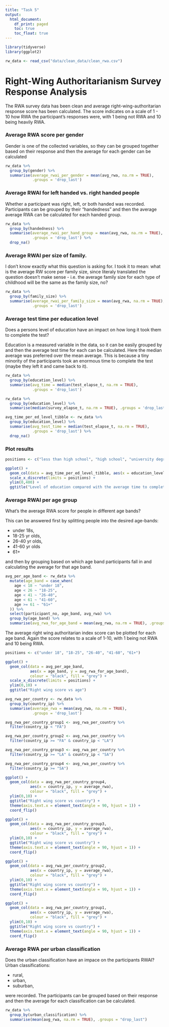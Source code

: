 ```yaml
---
title: "Task 5"
output:
  html_document:
    df_print: paged
    toc: true
    toc_float: true
---
```


```r
library(tidyverse)
library(ggplot2)

rw_data <- read_csv("data/clean_data/clean_rwa.csv")
```

# Right-Wing Authoritarianism Survey Response Analysis

The RWA survey data has been clean and average right-wing-authoritarian response
score has been calculated. The score indicates on a scale of 1 - 10 how RWA the
participant's responses were, with 1 being not RWA and 10 being heavily RWA. 

### Average RWA score per gender

Gender is one of the collected variables, so they can be grouped together based
on their response and then the average for each gender can be calculated

```r
rw_data %>%
  group_by(gender) %>%
  summarise(average_rwai_per_gender = mean(avg_rwa, na.rm = TRUE),
            .groups = 'drop_last')
```

### Average RWAI for left handed vs. right handed people

Whether a participant was right, left, or both handed was recorded. Participants
can be grouped by their "handedness" and then the average average RWA can be
calculated for each handed group.

```r
rw_data %>% 
  group_by(handedness) %>% 
  summarise(average_rwai_per_hand_group = mean(avg_rwa, na.rm = TRUE),
            .groups = 'drop_last') %>% 
  drop_na()
```
### Average RWAI per size of family.

I don't know exactly what this question is asking for. I took it to mean:
what is the average RW score per family size, since literaly translated the
question doesn't make sense - i.e. the average family size for each type of
childhood will be the same as the family size, no?

```r
rw_data %>%
  group_by(family_size) %>%
  summarise(average_rwai_per_family_size = mean(avg_rwa, na.rm = TRUE),
            .groups = 'drop_last')
```


### Average test time per education level

Does a persons level of education have an impact on how long it took them to
complete the test?

Education is a measured variable in the data, so it can be easily grouped by and
then the average test time for each can be calculated. Here the median average
was preferred over the mean average. This is because a tiny minority of the
participants took an enormous time to complete the test (maybe they left it and
came back to it).

```r
rw_data %>%
  group_by(education_level) %>% 
  summarise(avg_time = median(test_elapse_t, na.rm = TRUE),
            .groups = 'drop_last')
```

```r
rw_data %>%
  group_by(education_level) %>% 
  summarise(median(survey_elapse_t, na.rm = TRUE), .groups = 'drop_last')
```

```r
avg_time_per_ed_level_tibble <- rw_data %>% 
  group_by(education_level) %>% 
  summarise(avg_test_time = median(test_elapse_t, na.rm = TRUE),
            .groups = 'drop_last') %>%
  drop_na()
```

### Plot results

```r
positions <- c("less than high school", "high school", "university degree", "graduate degree")

ggplot() +
  geom_col(data = avg_time_per_ed_level_tibble, aes(x = education_level, y = avg_test_time), colour = "black", fill = "grey") +
  scale_x_discrete(limits = positions) +
  ylim(0,400) +
  ggtitle("Level of education compared with the average time to complete the test")
```



### Average RWAI per age group

What’s the average RWA score for people in different age bands?

This can be answered first by splitting people into the desired age-bands:

- under 18s,
- 18-25 yr olds,
- 26-40 yr olds,
- 41-60 yr olds
- 61+

and then by grouping based on which age band participants fall in and calculating the average for that age band. 
```r
avg_per_age_band <- rw_data %>%
  mutate(age_band = case_when(
    age < 18 ~ "under 18",
    age < 26 ~ "18-25",
    age < 41 ~ "26-40",
    age < 61 ~ "41-60",
    age >= 61 ~ "61+"
  )) %>%
  select(participant_no, age_band, avg_rwa) %>% 
  group_by(age_band) %>% 
  summarise(avg_rwa_for_age_band = mean(avg_rwa, na.rm = TRUE), .groups = 'drop_last')
```

The average right wing authoritarian index score can be plotted for each age
band. Again the score relates to a scale of 1-10, with 1 being not RWA and 10
being RWA.
```r
positions <- c("under 18", "18-25", "26-40", "41-60", "61+")

ggplot() +
  geom_col(data = avg_per_age_band,
           aes(x = age_band, y = avg_rwa_for_age_band),
           colour = "black", fill = "grey") +
  scale_x_discrete(limits = positions) +
  ylim(0,10) +
  ggtitle("Right wing score vs age")
```

```r
avg_rwa_per_country <- rw_data %>% 
  group_by(country_ip) %>% 
  summarise(average_rwa = mean(avg_rwa, na.rm = TRUE),
            .groups = 'drop_last')
```

```r
avg_rwa_per_country_group1 <- avg_rwa_per_country %>%
  filter(country_ip < "FA")

avg_rwa_per_country_group2 <- avg_rwa_per_country %>% 
  filter(country_ip >= "FA" & country_ip < "LA")

avg_rwa_per_country_group3 <- avg_rwa_per_country %>% 
  filter(country_ip >= "LA" & country_ip < "SA")

avg_rwa_per_country_group4 <- avg_rwa_per_country %>% 
  filter(country_ip >= "SA")
```

```r

ggplot() +
  geom_col(data = avg_rwa_per_country_group4,
           aes(x = country_ip, y = average_rwa),
           colour = "black", fill = "grey") +
  ylim(0,10) +
  ggtitle("Right wing score vs country") +
  theme(axis.text.x = element_text(angle = 90, hjust = 1)) + 
  coord_flip()
```

```r

ggplot() +
  geom_col(data = avg_rwa_per_country_group3,
           aes(x = country_ip, y = average_rwa),
           colour = "black", fill = "grey") +
  ylim(0,10) +
  ggtitle("Right wing score vs country") +
  theme(axis.text.x = element_text(angle = 90, hjust = 1)) + 
  coord_flip()
```

```r

ggplot() +
  geom_col(data = avg_rwa_per_country_group2,
           aes(x = country_ip, y = average_rwa),
           colour = "black", fill = "grey") +
  ylim(0,10) +
  ggtitle("Right wing score vs country") +
  theme(axis.text.x = element_text(angle = 90, hjust = 1)) + 
  coord_flip()
```
```r
ggplot() +
  geom_col(data = avg_rwa_per_country_group1,
           aes(x = country_ip, y = average_rwa),
           colour = "black", fill = "grey") +
  ylim(0,10) +
  ggtitle("Right wing score vs country") +
  theme(axis.text.x = element_text(angle = 90, hjust = 1)) + 
  coord_flip()
```

### Average RWA per urban classification

Does the urban classification have an impace on the participants RWAI?
Urban classifications:

- rural,
- urban,
- suburban,

were recorded. The participants can be grouped based on their response and then
the average for each classification can be calculated.
```r
rw_data %>% 
  group_by(urban_classification) %>% 
  summarise(mean(avg_rwa, na.rm = TRUE), .groups = "drop_last")
```


